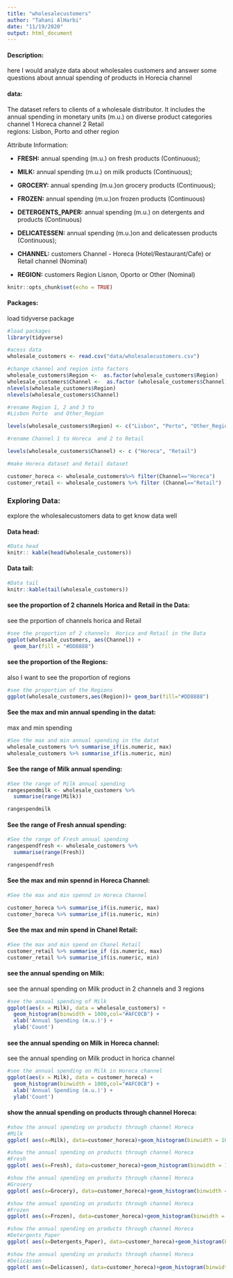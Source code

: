 ```yaml
---
title: "wholesalecustomers"
author: "Tahani AlHarbi"
date: "11/19/2020"
output: html_document
---
```

#### **Description:**

here I would analyze data about wholesales customers and answer some questions 
about annual spending of products in Horecia channel   

#### **data:** 
The dataset  refers to clients of a wholesale distributor.
It includes the annual spending in monetary units (m.u.) 
on diverse product categories
channel 1 Horeca channel 2 Retail  
regions: Lisbon, Porto and  other region 

Attribute Information:

- **FRESH:** annual spending (m.u.) on fresh products (Continuous);

- **MILK:** annual spending (m.u.) on milk products (Continuous);

- **GROCERY:** annual spending (m.u.)on grocery products (Continuous);

- **FROZEN:** annual spending (m.u.)on frozen products (Continuous)

- **DETERGENTS_PAPER:** annual spending (m.u.) on detergents and products (Continuous)

- **DELICATESSEN:** annual spending (m.u.)on and delicatessen products (Continuous);

- **CHANNEL:** customers Channel - Horeca (Hotel/Restaurant/Cafe) or Retail channel (Nominal)

- **REGION:** customers Region Lisnon, Oporto or Other (Nominal)




```r
knitr::opts_chunk$set(echo = TRUE)
```

#### **Packages**: 
load tidyverse package 
```r
#load packages
library(tidyverse)
```



```r
#acess data 
wholesale_customers <- read.csv("data/wholesalecustomers.csv")
```

```r

#change channel and region into factors 
wholesale_customers$Region <-  as.factor(wholesale_customers$Region) 
wholesale_customers$Channel <-  as.factor (wholesale_customers$Channel)
nlevels(wholesale_customers$Region)
nlevels(wholesale_customers$Channel)

```

```r

#rename Region 1, 2 and 3 to 
#Lisbon Porto  and Other_Region

levels(wholesale_customers$Region) <- c("Lisbon", "Porto", "Other_Region")

#rename Channel 1 to Horeca  and 2 to Retail

levels(wholesale_customers$Channel) <- c ("Horeca", "Retail")


```




```r

#make Horeca dataset and Retail dataset 

customer_horeca <- wholesale_customers%>% filter(Channel=="Horeca")
customer_retail <- wholesale_customers %>% filter (Channel=="Retail")

```

### **Exploring Data:**
 
explore the wholesalecustomers data to get know data well 

#### **Data head:**
```r
#Data head
knitr:: kable(head(wholesale_customers))
```


#### **Data tail:**
```r
#Data tail
knitr::kable(tail(wholesale_customers))
```

#### **see the proportion of 2 channels  Horica and Retail in the Data:** 
 see the prportion of channels horica and Retail  
```r
#see the proportion of 2 channels  Horica and Retail in the Data
ggplot(wholesale_customers, aes(Channel)) +
  geom_bar(fill = "#DD8888") 

```

#### **see the proportion of the Regions:**  
also I want to see the proportion of regions 
```r
#see the proportion of the Regions
ggplot(wholesale_customers,aes(Region))+ geom_bar(fill="#DD8888")
```

#### **See the max and min annual spending in the datat:**
max and min spending 
```r
#See the max and min annual spending in the datat
wholesale_customers %>% summarise_if(is.numeric, max)
wholesale_customers %>% summarise_if(is.numeric, min)

```

#### **See the range of Milk annual spending:** 

```r
#See the range of Milk annual spending
rangespendmilk <- wholesale_customers %>%
  summarise(range(Milk))

rangespendmilk

```

#### **See the range of Fresh annual spending:** 

```r
#See the range of Fresh annual spending
rangespendfresh <- wholesale_customers %>%
  summarise(range(Fresh))

rangespendfresh
```



#### **See the max and min spennd in Horeca Channel:** 

```r

#See the max and min spennd in Horeca Channel

customer_horeca %>% summarise_if(is.numeric, max)
customer_horeca %>% summarise_if(is.numeric, min)

```

#### **See the max and min spend in Chanel Retail:**

```r
#See the max and min spend on Chanel Retail
customer_retail %>% summarise_if (is.numeric, max)
customer_retail %>% summarise_if(is.numeric, min)


```

#### **see the annual spending on Milk:**
 
 see the annual spending on Milk product in 2 channels and 3 regions 

```r
#see the annual spending of Milk
ggplot(aes(x = Milk), data = wholesale_customers) +
  geom_histogram(binwidth = 1000,col="#AFC0CB") +
  xlab('Annual Spending (m.u.)') +
  ylab('Count')
```


#### **see the annual spending on Milk in Horeca channel:**

see the annual spending on Milk product in horica channel 
```r
#see the annual spending on Milk in Horeca channel
ggplot(aes(x = Milk), data = customer_horeca) +
  geom_histogram(binwidth = 1000,col="#AFC0CB") +
  xlab('Annual Spending (m.u.)') +
  ylab('Count')
```


#### **show the annual spending on products through channel Horeca:**

```r
#show the annual spending on products through channel Horeca
#Milk
ggplot( aes(x=Milk), data=customer_horeca)+geom_histogram(binwidth = 10000, col="#AFC0CB")

```

```r
#show the annual spending on products through channel Horeca
#Fresh
ggplot( aes(x=Fresh), data=customer_horeca)+geom_histogram(binwidth = 10000, col="#AFC0CB")
```


```r
#show the annual spending on products through channel Horeca
#Grosery
ggplot( aes(x=Grocery), data=customer_horeca)+geom_histogram(binwidth = 10000, col="#AFC0CB")
```


```r
#show the annual spending on products through channel Horeca
#Frozen
ggplot( aes(x=Frozen), data=customer_horeca)+geom_histogram(binwidth = 10000, col="#AFC0CB")
```


```r
#show the annual spending on products through channel Horeca
#Detergents_Paper
ggplot( aes(x=Detergents_Paper), data=customer_horeca)+geom_histogram(binwidth = 10000, col="#AFC0CB")
```

```r
#show the annual spending on products through channel Horeca
#Delicassen
ggplot( aes(x=Delicassen), data=customer_horeca)+geom_histogram(binwidth = 10000, col="#AFC0CB")

```


